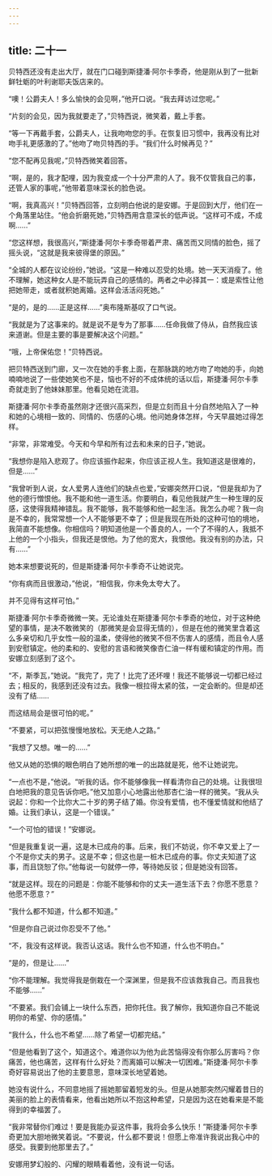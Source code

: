 ```yaml
---
---
---
```

title: 二十一
---



贝特西还没有走出大厅，就在门口碰到斯捷潘·阿尔卡季奇，他是刚从到了一批新鲜牡蛎的叶利谢耶夫饭店来的。

“噢！公爵夫人！多么愉快的会见啊，”他开口说。“我去拜访过您呢。”

“片刻的会见，因为我就要走了，”贝特西说，微笑着，戴上手套。

“等一下再戴手套，公爵夫人，让我吻吻您的手。在恢复旧习惯中，我再没有比对吻手礼更感激的了。”他吻了吻贝特西的手。“我们什么时候再见？”

“您不配再见我呢，”贝特西微笑着回答。

“啊，是的，我才配哩，因为我变成一个十分严肃的人了。我不仅管我自己的事，还管人家的事呢，”他带着意味深长的脸色说。

“啊，我真高兴！”贝特西回答，立刻明白他说的是安娜。于是回到大厅，他们在一个角落里站住。“他会折磨死她，”贝特西用含意深长的低声说。“这样可不成，不成啊……”

“您这样想，我很高兴，”斯捷潘·阿尔卡季奇带着严肃、痛苦而又同情的脸色，摇了摇头说，“这就是我来彼得堡的原因。”

“全城的人都在议论纷纷，”她说。“这是一种难以忍受的处境。她一天天消瘦了。他不理解，她这种女人是不能玩弄自己的感情的。两者之中必择其一：或是索性让他把她带走，或者就积她离婚。这样会活活闷死她。”

“是的，是的……正是这样……”奥布隆斯基叹了口气说。

“我就是为了这事来的。就是说不是专为了那事……任命我做了侍从，自然我应该来道谢。但是主要的事是要解决这个问题。”

“哦，上帝保佑您！”贝特西说。

把贝特西送到门廊，又一次在她的手套上面，在那脉跳的地方吻了吻她的手，向她喃喃地说了一些使她笑也不是，恼也不好的不成体统的话以后，斯捷潘·阿尔卡季奇就走到了他妹妹那里。他看见她在流泪。

斯捷潘·阿尔卡季奇虽然刚才还很兴高采烈，但是立刻而且十分自然地陷入了一种和她的心境相一致的、同情的、伤感的心境。他问她身体怎样，今天早晨她过得怎样。

“非常，非常难受。今天和今早和所有过去和未来的日子，”她说。

“我想你是陷入悲观了。你应该振作起来，你应该正视人生。我知道这是很难的，但是……”

“我曾听到人说，女人爱男人连他们的缺点也爱，”安娜突然开口说，“但是我却为了他的德行憎恨他。我不能和他一道生活。你要明白，看见他我就产生一种生理的反感，这使得我精神错乱。我不能够，我不能够和他一起生活。我怎么办呢？我一向是不幸的，我常常想一个人不能够更不幸了；但是我现在所处的这种可怕的境地，我简直不能想像。你相信吗？明知道他是一个善良的人，一个了不得的人，我抵不上他的一个小指头，但我还是恨他。为了他的宽大，我恨他。我没有别的办法，只有……”

她本来想要说死的，但是斯捷潘·阿尔卡季奇不让她说完。

“你有病而且很激动，”他说，“相信我，你未免太夸大了。

并不见得有这样可怕。”

斯捷潘·阿尔卡季奇微微一笑。无论谁处在斯捷潘·阿尔卡季奇的地位，对于这种绝望的事情，是决不敢微笑的（那微笑是会显得无情的），但是在他的微笑里含着这么多亲切和几乎女性一般的温柔，使得他的微笑不但不伤害人的感情，而且令人感到安慰镇定。他的柔和的、安慰的言语和微笑像杏仁油一样有缓和镇定的作用。而安娜立刻感到了这个。

“不，斯季瓦，”她说。“我完了，完了！比完了还坏哩！我还不能够说一切都已经过去；相反的，我感到还没有过去。我像一根拉得太紧的弦，一定会断的。但是却还没有了结……

而这结局会是很可怕的呢。”

“不要紧，可以把弦慢慢地放松。天无绝人之路。”

“我想了又想。唯一的……”

他又从她的恐惧的眼色明白了她所想的唯一的出路就是死，他不让她说完。

“一点也不是，”他说。“听我的话。你不能够像我一样看清你自己的处境。让我很坦白地把我的意见告诉你吧。”他又加意小心地露出他那杏仁油一样的微笑。“我从头说起：你和一个比你大二十岁的男子结了婚。你没有爱情，也不懂爱情就和他结了婚。让我们承认，这是一个错误。”

“一个可怕的错误！”安娜说。

“但是我重复说一遍，这是木已成舟的事。后来，我们不妨说，你不幸又爱上了一个不是你丈夫的男子。这是不幸；但这也是一桩木已成舟的事。你丈夫知道了这事，而且饶恕了你。”他每说一句就停一停，等待她反驳；但是她没有回答。

“就是这样。现在的问题是：你能不能够和你的丈夫一道生活下去？你愿不愿意？他愿不愿意？”

“我什么都不知道，什么都不知道。”

“但是你自己说过你忍受不了他。”

“不，我没有这样说。我否认这话。我什么也不知道，什么也不明白。”

“是的，但是让……”

“你不能理解。我觉得我是倒栽在一个深渊里，但是我不应该救我自己。而且我也不能够……”

“不要紧。我们会铺上一块什么东西，把你托住。我了解你，我知道你自己不能说明你的希望、你的感情。”

“我什么，什么也不希望……除了希望一切都完结。”

“但是他看到了这个，知道这个。难道你以为他为此苦恼得没有你那么厉害吗？你痛苦，他也痛苦，这样有什么好处？而离婚可以解决一切困难。”斯捷潘·阿尔卡季奇好容易说出了他的主要意思，意味深长地望着她。

她没有说什么，不同意地摇了摇她那留着短发的头。但是从她那突然闪耀着昔日的美丽的脸上的表情看来，他看出她所以不抱这种希望，只是因为这在她看来是不能得到的幸福罢了。

“我非常替你们难过！要是我能办妥这件事，我将会多么快乐！”斯捷潘·阿尔卡季奇更加大胆地微笑着说。“不要说，什么都不要说！但愿上帝准许我说出我心中的感受。我要到他那里去了。”

安娜用梦幻般的、闪耀的眼睛看着他，没有说一句话。